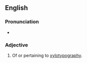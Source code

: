 ==English==

===Pronunciation===
* {{audio|en-uk-xylotypographic.ogg|Audio (UK)}}

===Adjective===
{{en-adj|-}}

# Of or pertaining to [[xylotypography]].